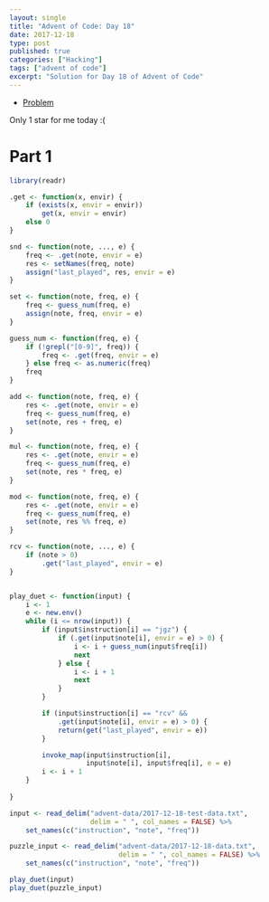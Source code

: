 ```yaml
---
layout: single
title: "Advent of Code: Day 18"
date: 2017-12-18
type: post
published: true
categories: ["Hacking"]
tags: ["advent of code"]
excerpt: "Solution for Day 18 of Advent of Code"
---
```


* [Problem](http://adventofcode.com/2017/day/18)

Only 1 star for me today :(

# Part 1


```r
library(readr)

.get <- function(x, envir) {
    if (exists(x, envir = envir))
        get(x, envir = envir)
    else 0
}

snd <- function(note, ..., e) {
    freq <- .get(note, envir = e)
    res <- setNames(freq, note)
    assign("last_played", res, envir = e)
}

set <- function(note, freq, e) {
    freq <- guess_num(freq, e)
    assign(note, freq, envir = e)
}

guess_num <- function(freq, e) {
    if (!grepl("[0-9]", freq)) {
        freq <- .get(freq, envir = e)
    } else freq <- as.numeric(freq)
    freq
}

add <- function(note, freq, e) {
    res <- .get(note, envir = e)
    freq <- guess_num(freq, e)
    set(note, res + freq, e)
}

mul <- function(note, freq, e) {
    res <- .get(note, envir = e)
    freq <- guess_num(freq, e)
    set(note, res * freq, e)
}

mod <- function(note, freq, e) {
    res <- .get(note, envir = e)
    freq <- guess_num(freq, e)
    set(note, res %% freq, e)
}

rcv <- function(note, ..., e) {
    if (note > 0)
        .get("last_played", envir = e)
}


play_duet <- function(input) {
    i <- 1
    e <- new.env()
    while (i <= nrow(input)) {
        if (input$instruction[i] == "jgz") {
            if (.get(input$note[i], envir = e) > 0) {
                i <- i + guess_num(input$freq[i])
                next
            } else {
                i <- i + 1
                next
            }
        }

        if (input$instruction[i] == "rcv" &&
            .get(input$note[i], envir = e) > 0) {
            return(get("last_played", envir = e))
        }

        invoke_map(input$instruction[i],
                   input$note[i], input$freq[i], e = e)
        i <- i + 1
    }
    
}

input <- read_delim("advent-data/2017-12-18-test-data.txt",
                    delim = " ", col_names = FALSE) %>%
    set_names(c("instruction", "note", "freq")) 

puzzle_input <- read_delim("advent-data/2017-12-18-data.txt",
                           delim = " ", col_names = FALSE) %>%
    set_names(c("instruction", "note", "freq"))

play_duet(input)
play_duet(puzzle_input)

```

